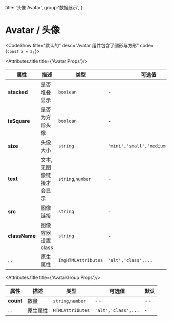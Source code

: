 

  title: '头像 Avatar',
  group:'数据展示',
}


# Avatar / 头像


<CodeShow title="默认的" desc="Avatar 组件包含了圆形与方形" code={`const a = 3;`}>
<div>
    <fay-avatar src="http://xinbeauty.oss-cn-shenzhen.aliyuncs.com/default/493938b7-af31-4097-b59a-eb4db4b69492"/>
  <fay-avatar src="http://xinbeauty.oss-cn-shenzhen.aliyuncs.com/default/493938b7-af31-4097-b59a-eb4db4b69492"/>
</div>

<fay-spacer y={.6}/>

<div>
    <fay-avatar text="xeryYue" size="mini"/>
    <fay-avatar text="xeryYue" size="mini"/>
</div>
</CodeShow>




<Attributes>

<Attributes.title title={'Avatar Props'}/>

| 属性          | 描述                    | 类型                | 可选值                            | 默认     |
| ------------- | ----------------------- | ------------------- | --------------------------------- | -------- |
| **stacked**   | 是否堆叠显示            | `boolean`           | -                                 | `false`  |
| **isSquare**  | 是否为方形头像          | `boolean`           | -                                 | `false`  |
| **size**      | 头像大小                | `string`            | `'mini','small','medium','large'` | `medium` |
| **text**      | 文本,无图像链接才会显示 | `string`,`number`   | -                                 | `-`      |
| **src**       | 图像链接                | `string`            | -                                 | `-`      |
| **className** | 图像容器设置 class      | `string`            | -                                 | `-`      |
| ...           | 原生属性                | `ImgHTMLAttributes` | `'alt','class',...`               | `-`      |


<Attributes.title title={'AvatarGroup Props'}/>

| 属性      | 描述     | 类型              | 可选值              | 默认 |
| --------- | -------- | ----------------- | ------------------- | ---- |
| **count** | 数量     | `string`,`number` | --                  | --   |
| ...       | 原生属性 | `HTMLAttributes`  | `'alt','class',...` | `-`  |

</Attributes>
